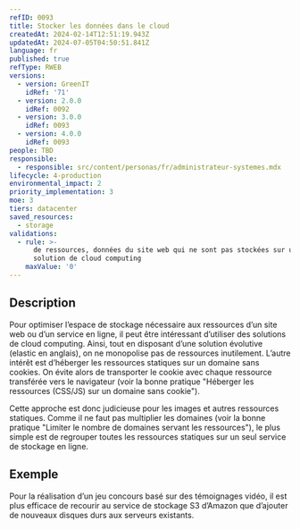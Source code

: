 ```yaml
---
refID: 0093
title: Stocker les données dans le cloud
createdAt: 2024-02-14T12:51:19.943Z
updatedAt: 2024-07-05T04:50:51.841Z
language: fr
published: true
refType: RWEB
versions:
  - version: GreenIT
    idRef: '71'
  - version: 2.0.0
    idRef: 0092
  - version: 3.0.0
    idRef: 0093
  - version: 4.0.0
    idRef: 0093
people: TBD
responsible:
  - responsible: src/content/personas/fr/administrateur-systemes.mdx
lifecycle: 4-production
environmental_impact: 2
priority_implementation: 3
moe: 3
tiers: datacenter
saved_resources:
  - storage
validations:
  - rule: >-
      de ressources, données du site web qui ne sont pas stockées sur une
      solution de cloud computing
    maxValue: '0'
---
```


## Description

Pour optimiser l’espace de stockage nécessaire aux ressources d’un site web ou d’un service en ligne, il peut être intéressant d’utiliser des solutions de cloud computing. Ainsi, tout en disposant d’une solution évolutive (elastic en anglais), on ne monopolise pas de ressources inutilement. L’autre intérêt est d’héberger les ressources statiques sur un domaine sans cookies. On évite alors de transporter le cookie avec chaque ressource transférée vers le navigateur (voir la bonne pratique "Héberger les ressources (CSS/JS) sur un domaine sans cookie").

Cette approche est donc judicieuse pour les images et autres ressources statiques. Comme il ne faut pas multiplier les domaines (voir la bonne pratique "Limiter le nombre de domaines servant les ressources"), le plus simple est de regrouper toutes les ressources statiques sur un seul service de stockage en ligne.

## Exemple

Pour la réalisation d’un jeu concours basé sur des témoignages vidéo, il est plus efficace de recourir au service de stockage S3 d’Amazon que d’ajouter de nouveaux disques durs aux serveurs existants.
